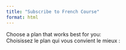 ```yaml
---
title: "Subscribe to French Course"
format: html
---
```


<script>
    const plans = [
        {
            name: "Monthly Plan",
            price: "$50/month",
            link: "https://buy.stripe.com/test_5kAbJwbVA0IXd0IfYY",
            features: ["Access to all lessons", "New content every week", "Cancel anytime"]
        },
        {
            name: "Yearly Plan",
            price: "$450/year",
            link: "https://buy.stripe.com/test_4gw7tg7FkajxbWE4gh",
            features: ["Access to all lessons", "New content every week", "3 months free compared to monthly"]
        },
        {
            name: "Coaching with Mentor",
            price: "$300/month",
            link: "https://buy.stripe.com/test_5kAbJwbVA0IXd0IfYY",
            features: ["Personalized coaching", "Tailored lesson plans", "Weekly progress reviews", "Direct feedback and support"]
        }
    ];

    function renderPlans(containerId) {
        const container = document.getElementById(containerId);
        if (!container) return;

        let html = "";
        plans.forEach(plan => {
            html += `
                <div class="pricing-card">
                    <h2>${plan.name}</h2>
                    <p><strong>${plan.price}</strong></p>
                    <ul>
                        ${plan.features.map(feature => `<li> ${feature}</li>`).join("")}
                    </ul>
                    <a href="${plan.link}" class="btn btn-primary" target="_blank">
                        Subscribe Now
                    </a>
                </div>
            `;
        });

        container.innerHTML = html;
    }

    document.addEventListener("DOMContentLoaded", function () {
        renderPlans("pricing-container-en");
        renderPlans("pricing-container-fr");
    });
</script>

::: {.content-visible when-profile="english"}

Choose a plan that works best for you:
<div id="pricing-container-en" class="pricing-container"></div>
:::

::: {.content-visible when-profile="french"}

Choisissez le plan qui vous convient le mieux :
<div id="pricing-container-fr" class="pricing-container"></div>
:::
